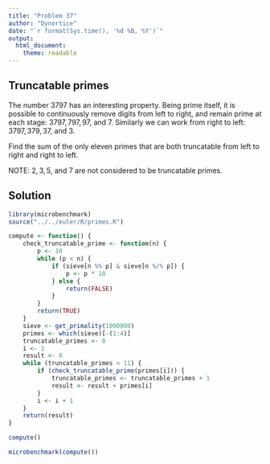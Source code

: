 ```yaml
---
title: "Problem 37"
author: "Dynortice"
date: "`r format(Sys.time(), '%d %B, %Y')`"
output:
  html_document:
    theme: readable
---
```

## Truncatable primes

The number $3797$ has an interesting property. Being prime itself, it is possible to continuously remove digits from left to right, and remain prime at each stage: $3797, 797, 97$, and $7$. Similarly we can work from right to left: $3797, 379, 37$, and $3$.

Find the sum of the only eleven primes that are both truncatable from left to right and right to left.

NOTE: $2, 3, 5$, and $7$ are not considered to be truncatable primes.

## Solution

```r
library(microbenchmark)
source("../../euler/R/primes.R")
```
```r
compute <- function() {
    check_truncatable_prime <- function(n) {
        p <- 10
        while (p < n) {
            if (sieve[n %% p] & sieve[n %/% p]) {
                p <- p * 10
            } else {
                return(FALSE)
            }
        }
        return(TRUE)
    }
    sieve <- get_primality(1000000)
    primes <- which(sieve)[-(1:4)]
    truncatable_primes <- 0
    i <- 1
    result <- 0
    while (truncatable_primes < 11) {
        if (check_truncatable_prime(primes[i])) {
            truncatable_primes <- truncatable_primes + 1
            result <- result + primes[i]
        }
        i <- i + 1
    }
    return(result)
}
```
```r
compute()
```
```r
microbenchmark(compute())
```

